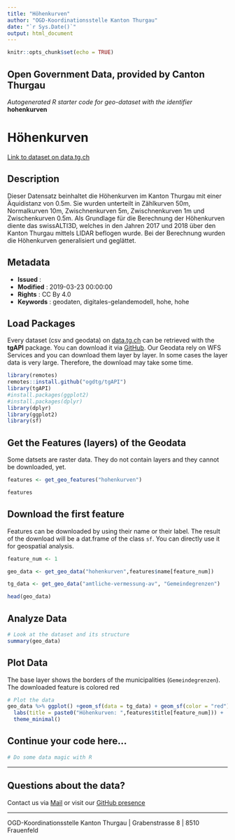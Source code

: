 ```yaml
---
title: "Höhenkurven"
author: "OGD-Koordinationsstelle Kanton Thurgau"
date: "`r Sys.Date()`"
output: html_document
---
```


```r
knitr::opts_chunk$set(echo = TRUE)
```

## Open Government Data, provided by **Canton Thurgau**
*Autogenerated R starter code for geo-dataset with the identifier* **hohenkurven**


# **Höhenkurven**

[Link to dataset on data.tg.ch](https://data.tg.ch/explore/dataset/hohenkurven/information/)

## Description

Dieser Datensatz beinhaltet die Höhenkurven im Kanton Thurgau mit einer Äquidistanz von 0.5m. Sie wurden unterteilt in Zählkurven 50m, Normalkurven 10m, Zwischnenkurven 5m, Zwischnenkurven 1m und Zwischenkurven 0.5m. Als Grundlage für die Berechnung der Höhenkurven diente das swissALTI3D, welches in den Jahren 2017 und 2018 über den Kanton Thurgau mittels LIDAR beflogen wurde. Bei der Berechnung wurden die Höhenkurven generalisiert und geglättet.

## Metadata

- **Issued**                   : 
- **Modified**                 : 2019-03-23 00:00:00
- **Rights**                   : CC By 4.0
- **Keywords**                 : geodaten, digitales-gelandemodell, hohe, hohe

## Load Packages

Every dataset (csv and geodata) on [data.tg.ch](https://data.tg.ch/pages/start/) can be retrieved with the **tgAPI** package. You can download it via [GitHub](https://github.com/ogdtg/tgAPI). Our Geodata rely on WFS Services and you can download them layer by layer. In some cases the layer data is very large. Therefore, the download may take some time.

```r
library(remotes)
remotes::install.github("ogdtg/tgAPI")
library(tgAPI)
#install.packages(ggplot2)
#install.packages(dplyr)
library(dplyr)
library(ggplot2)
library(sf)

```


## Get the Features (layers) of the Geodata

Some datsets are raster data. They do not contain layers and they cannot be downloaded, yet.

```r
features <- get_geo_features("hohenkurven")

features
```


## Download the first feature

Features can be downloaded by using their name or their label. The result of the download will be a dat.frame of the class `sf`. You can directly use it for geospatial analysis.

```r

feature_num <- 1

geo_data <- get_geo_data("hohenkurven",features$name[feature_num])

tg_data <- get_geo_data("amtliche-vermessung-av", "Gemeindegrenzen")

head(geo_data)
```


## Analyze Data

```r

# Look at the dataset and its structure
summary(geo_data)

```


## Plot Data

The base layer shows the borders of the municipalities (`Gemeindegrenzen`). The downloaded feature is colored red

```r

# Plot the data
geo_data %>% ggplot() +geom_sf(data = tg_data) + geom_sf(color = "red") +
  labs(title = paste0("Höhenkurven: ",features$title[feature_num])) +
  theme_minimal()

```


## Continue your code here...


```r
# Do some data magic with R
```

------------------------------------------------------------------------

## Questions about the data?

Contact us via [Mail](mailto:ogd@tg.ch) or visit our [GitHub presence](https://github.com/ogdtg)


------------------------------------------------------------------------

OGD-Koordinationsstelle Kanton Thurgau | Grabenstrasse 8 | 8510 Frauenfeld
